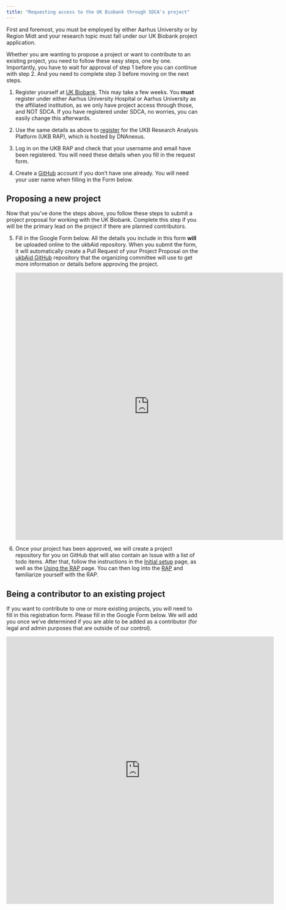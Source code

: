 ```yaml
---
title: "Requesting access to the UK Biobank through SDCA's project"
---
```


::: callout-warning
First and foremost, you must be employed by either Aarhus University or
by Region Midt and your research topic must fall under our UK Biobank
project application.
:::

Whether you are wanting to propose a project or want to contribute to an
existing project, you need to follow these easy steps, one by one.
Importantly, you have to wait for approval of step 1 before you can
continue with step 2. And you need to complete step 3 before moving on
the next steps.

1.  Register yourself at [UK Biobank](https://ams.ukbiobank.ac.uk/ams/).
    This may take a few weeks. You **must** register under either Aarhus
    University Hospital or Aarhus University as the affiliated
    institution, as we only have project access through those, and NOT
    SDCA. If you have registered under SDCA, no worries, you can easily
    change this afterwards.

2.  Use the same details as above to
    [register](https://platform.dnanexus.com/register) for the UKB
    Research Analysis Platform (UKB RAP), which is hosted by DNAnexus.

3.  Log in on the UKB RAP and check that your username and email have
    been registered. You will need these details when you fill in the
    request form.

4.  Create a [GitHub](https://github.com/join) account if you don't have
    one already. You will need your user name when filling in the Form
    below.

## Proposing a new project

Now that you've done the steps above, you follow these steps to submit a
project proposal for working with the UK Biobank. Complete this step if
you will be the primary lead on the project if there are planned
contributors.

5.  Fill in the Google Form below. All the details you include in this
    form **will** be uploaded online to the ukbAid repository. When you
    submit the form, it will automatically create a Pull Request of your
    Project Proposal on the [ukbAid
    GitHub](https://github.com/steno-aarhus/ukbAid/pulls) repository
    that the organizing committee will use to get more information or
    details before approving the project.

    <iframe src="https://docs.google.com/forms/d/e/1FAIpQLSdiY5j0JigvNTp5onPRPwV3paXudxeV00GUHnLTRxii9FWW1Q/viewform?embedded=true" width="700" height="700" frameborder="0" marginheight="0" marginwidth="0">

    </iframe>

6.  Once your project has been approved, we will create a project
    repository for you on GitHub that will also contain an Issue with a
    list of todo items. After that, follow the instructions in the
    [Initial setup](initial-setup.qmd) page, as well as the [Using the
    RAP](using-rap.qmd) page. You can then log into the
    [RAP](https://ukbiobank.dnanexus.com/login) and familiarize yourself
    with the RAP.

## Being a contributor to an existing project

If you want to contribute to one or more existing projects, you will
need to fill in this registration form. Please fill in the Google Form
below. We will add you once we've determined if you are able to be added
as a contributor (for legal and admin purposes that are outside of our
control).

<iframe src="https://docs.google.com/forms/d/e/1FAIpQLSexnnpKboJI27Yv51HR_VelrQnkZkdr5qtxF6h-pev3CgdcLw/viewform?embedded=true" width="700" height="700" frameborder="0" marginheight="0" marginwidth="0">

</iframe>
